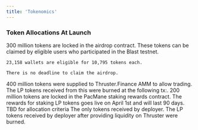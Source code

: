 ```yaml
---
title: 'Tokenomics'
---
```


### Token Allocations At Launch

<AccordionGroup>
  <Accordion icon="droplet" title="30% Airdropped">
    300 million tokens are locked in the airdrop contract. These tokens can be claimed by eligible users who participated in the Blast testnet. 
    
    23,158 wallets are eligible for 10,795 tokens each.

    There is no deadline to claim the airdrop.
  </Accordion>

   <Accordion icon="rectangle-terminal" title="40% Locked Liquidity">
    400 million tokens were supplied to Thruster.Finance AMM to allow trading. The LP tokens received from this were burned at the following tx:. 
  </Accordion>

  <Accordion icon="rectangle-terminal" title="20% Liquidity Incentives">
    200 million tokens are locked in the PacMane staking rewards contract. The rewards for staking LP tokens goes live on April 1st and will last 90 days.
  </Accordion>

 <Accordion icon="rectangle-terminal" title="1% Community Incentives">
   TBD for allocation criteria
  </Accordion>

   <Accordion icon="rectangle-terminal" title="5% Deployer">
    The only tokens received by deployer. The LP tokens received by deployer after providing liquidity on Thruster were burned.
  </Accordion>
  
</AccordionGroup>

